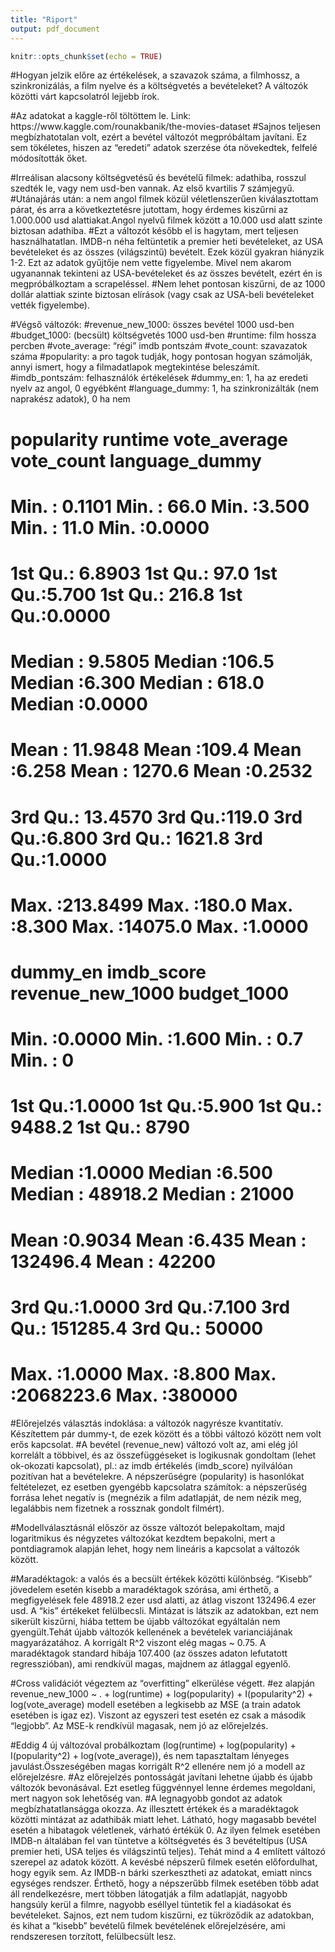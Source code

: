 ```yaml
---
title: "Riport"
output: pdf_document
---
```


```r
knitr::opts_chunk$set(echo = TRUE)
```

#Hogyan jelzik előre az értékelések, a szavazok száma, a filmhossz, a szinkronizálás, a film nyelve és a költségvetés a bevételeket? A változók közötti várt kapcsolatról lejjebb írok.

#Az adatokat a kaggle-ről töltöttem le. Link: https://www.kaggle.com/rounakbanik/the-movies-dataset
#Sajnos teljesen megbízhatotalan volt, ezért a bevétel változót megpróbáltam javítani. Ez sem tökéletes, hiszen az "eredeti" adatok szerzése óta növekedtek, felfelé módosították őket.

#Irreálisan alacsony költségvetésű és bevételű filmek: adathiba, rosszul szedték le, vagy nem usd-ben vannak. Az első kvartilis 7 számjegyű.
#Utánajárás után: a nem angol filmek közül véletlenszerűen kiválasztottam párat, és arra a következtetésre jutottam, hogy érdemes kiszűrni az 1.000.000 usd alattiakat.Angol nyelvű filmek között a 10.000 usd alatt szinte biztosan adathiba.
#Ezt a változót később el is hagytam, mert teljesen használhatatlan. IMDB-n néha feltüntetik a premier heti bevételeket, az USA bevételeket és az összes (világszintű) bevételt. Ezek közül gyakran hiányzik 1-2. Ezt az adatok gyűjtője nem vette figyelembe. Mivel nem akarom ugyanannak tekinteni az USA-bevételeket és az összes bevételt, ezért én is megpróbálkoztam a scrapeléssel.
#Nem lehet pontosan kiszűrni, de az 1000 dollár alattiak szinte biztosan elírások (vagy csak az USA-beli bevételeket vették figyelembe).

#Végső változók:
#revenue_new_1000: összes bevétel 1000 usd-ben
#budget_1000: (becsült) költségvetés 1000 usd-ben
#runtime: film hossza percben
#vote_average: "régi" imdb pontszám
#vote_count: szavazatok száma
#popularity: a pro tagok tudják, hogy pontosan hogyan számolják, annyi ismert, hogy a filmadatlapok megtekintése beleszámít.
#imdb_pontszám: felhasználók értékelések
#dummy_en: 1, ha az eredeti nyelv az angol, 0 egyébként
#language_dummy: 1, ha szinkronizálták (nem naprakész adatok), 0 ha nem

#   popularity          runtime       vote_average     vote_count      language_dummy  
# Min.   :  0.1101   Min.   : 66.0   Min.   :3.500   Min.   :   11.0   Min.   :0.0000  
# 1st Qu.:  6.8903   1st Qu.: 97.0   1st Qu.:5.700   1st Qu.:  216.8   1st Qu.:0.0000  
# Median :  9.5805   Median :106.5   Median :6.300   Median :  618.0   Median :0.0000  
# Mean   : 11.9848   Mean   :109.4   Mean   :6.258   Mean   : 1270.6   Mean   :0.2532  
# 3rd Qu.: 13.4570   3rd Qu.:119.0   3rd Qu.:6.800   3rd Qu.: 1621.8   3rd Qu.:1.0000  
# Max.   :213.8499   Max.   :180.0   Max.   :8.300   Max.   :14075.0   Max.   :1.0000  
#    dummy_en        imdb_score    revenue_new_1000     budget_1000    
# Min.   :0.0000   Min.   :1.600   Min.   :      0.7   Min.   :     0  
# 1st Qu.:1.0000   1st Qu.:5.900   1st Qu.:   9488.2   1st Qu.:  8790  
# Median :1.0000   Median :6.500   Median :  48918.2   Median : 21000  
# Mean   :0.9034   Mean   :6.435   Mean   : 132496.4   Mean   : 42200  
# 3rd Qu.:1.0000   3rd Qu.:7.100   3rd Qu.: 151285.4   3rd Qu.: 50000  
# Max.   :1.0000   Max.   :8.800   Max.   :2068223.6   Max.   :380000  
 

#Előrejelzés választás indoklása: a változók nagyrésze kvantitatív. Készítettem pár dummy-t, de ezek között és a többi változó között nem volt erős kapcsolat. 
#A bevétel (revenue_new) változó volt az, ami elég jól korrelált a többivel, és az összefüggéseket is logikusnak gondoltam (lehet ok-okozati kapcsolat), pl.: az imdb értékelés (imdb_score) nyilválóan pozitívan hat a bevételekre. A népszerűségre (popularity) is hasonlókat feltételezet, ez esetben gyengébb kapcsolatra számítok: a népszerűség forrása lehet negatív is (megnézik a film adatlapját, de nem nézik meg, legalábbis nem fizetnek a rossznak gondolt filmért).

#Modellválasztásnál először az össze változót belepakoltam, majd logaritmikus és négyzetes változókat kezdtem bepakolni, mert a pontdiagramok alapján lehet, hogy nem lineáris a kapcsolat a változók között.

#Maradéktagok: a valós és a becsült értékek közötti különbség. "Kisebb" jövedelem esetén kisebb a maradéktagok szórása, ami érthető, a megfigyelések fele 48918.2 ezer usd alatti, az átlag viszont 132496.4 ezer usd. A "kis" értékeket felülbecsli. Mintázat is látszik az adatokban, ezt nem sikerült kiszűrni, hiába tettem be újabb változókat egyáltalán nem gyengült.Tehát újabb változók kellenének a bevételek varianciájának magyarázatához. A korrigált R^2 viszont elég magas ~ 0.75. A maradéktagok standard hibája 107.400 (az összes adaton lefutatott regresszióban), ami rendkívül magas, majdnem az átlaggal egyenlő.

#Cross validációt végeztem az "overfitting" elkerülése végett.
#ez alapján revenue_new_1000 ~ . + log(runtime) + log(popularity) + I(popularity^2) + log(vote_average) modell esetében a legkisebb az MSE (a train adatok esetében is igaz ez). Viszont az egyszeri test esetén ez csak a második "legjobb". Az MSE-k rendkívül magasak, nem jó az előrejelzés.

#Eddig 4 új változóval probálkoztam (log(runtime) + log(popularity) + I(popularity^2) + log(vote_average)), és nem tapasztaltam lényeges javulást.Összeségében magas korrigált R^2 ellenére nem jó a modell az előrejelzésre.
#Az előrejelzés pontosságát javítani lehetne újabb és újabb változók bevonásával. Ezt esetleg függvénnyel lenne érdemes megoldani, mert nagyon sok lehetőség van.
#A legnagyobb gondot az adatok megbízhatatlanságga okozza. Az illesztett értékek és a maradéktagok közötti mintázat az adathibák miatt lehet. Látható, hogy magasabb bevétel esetén a hibatagok véletlenek, várható értékük 0. Az ilyen felmek esetében IMDB-n általában fel van tüntetve a költségvetés és 3 bevételtípus (USA premier heti, USA teljes és világszintű teljes). Tehát mind a 4 említett változó szerepel az adatok között. A kevésbé népszerű filmek esetén előfordulhat, hogy egyik sem. Az IMDB-n bárki szerkesztheti az adatokat, emiatt nincs egységes rendszer. Érthető, hogy a népszerűbb filmek esetében több adat áll rendelkezésre, mert többen látogatják a film adatlapját, nagyobb hangsúly kerül a filmre, nagyobb eséllyel tüntetik fel a kiadásokat és bevételeket. Sajnos, ezt nem tudom kiszűrni, ez tükröződik az adatokban, és kihat a "kisebb" bevételű filmek bevételének előrejelzésére, ami rendszeresen torzított, felülbecsült lesz.




